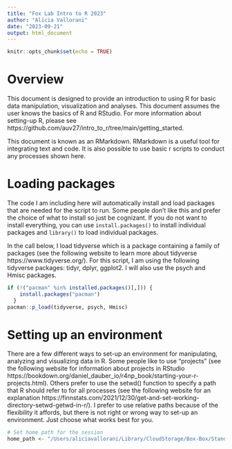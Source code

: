 ```yaml
---
title: "Fox Lab Intro to R 2023"
author: "Alicia Vallorani"
date: "2023-09-21"
output: html_document
---
```


```r
knitr::opts_chunk$set(echo = TRUE)
```

# Overview
This document is designed to provide an introduction to using R for basic data
manipulation, visualization and analyses. This document assumes the user knows
the basics of R and RStudio. For more information about setting-up R, please see
https://github.com/auv27/intro_to_r/tree/main/getting_started.

This document is known as an RMarkdown. RMarkdown is a useful tool for 
integrating text and code. It is also possible to use basic r scripts to conduct
any processes shown here.


# Loading packages
The code I am including here will automatically install and load packages that 
are needed for the script to run. Some people don't like this and prefer the
choice of what to install so just be cognizant. If you do not want to install 
everything, you can use `install.packages()` to install individual packages and
`library()` to load individual packages.

In the call below, I load tidyverse which is a package containing a family of 
packages (see the following website to learn more about tidyverse 
https://www.tidyverse.org/). For this script, I am using the following tidyverse
packages: tidyr, dplyr, ggplot2. I will also use the psych and Hmisc packages.
```r
if (!("pacman" %in% installed.packages()[,])) {
    install.packages("pacman")
  }
pacman::p_load(tidyverse, psych, Hmisc)
```


# Setting up an environment
There are a few different ways to set-up an environment for manipulating,
analyzing and visualizing data in R. Some people like to use "projects" (see
the following website for information about projects in RStudio https://bookdown.org/daniel_dauber_io/r4np_book/starting-your-r-projects.html).
Others prefer to use the setwd() function to specify a path that R should refer
to for all processes (see the following website for an explanation https://finnstats.com/2021/12/30/get-and-set-working-directory-setwd-getwd-in-r/).
I prefer to use relative paths because of the flexibility it affords, but there
is not right or wrong way to set-up an environment. Just choose what works best
for you.
```r
# Set home path for the session 
home_path <- "/Users/aliciavallorani/Library/CloudStorage/Box-Box/Standard Codes/intro_to_r"
```

